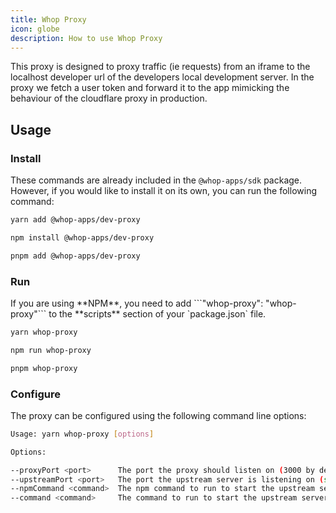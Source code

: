 ```yaml
---
title: Whop Proxy
icon: globe
description: How to use Whop Proxy
---
```


This proxy is designed to proxy traffic (ie requests) from an iframe to the localhost developer url of the developers local development server.
In the proxy we fetch a user token and forward it to the app mimicking the behaviour of the cloudflare proxy in production.

## Usage

### Install

These commands are already included in the `@whop-apps/sdk` package. However, if you would like to install it on its own, you can run the following command:

<CodeGroup>

```bash yarn
yarn add @whop-apps/dev-proxy
```

```bash npm
npm install @whop-apps/dev-proxy
```

```bash pnpm
pnpm add @whop-apps/dev-proxy
```

</CodeGroup>

### Run

<Note>
  If you are using **NPM**, you need to add ```"whop-proxy": "whop-proxy"``` to
  the **scripts** section of your `package.json` file.
</Note>

<CodeGroup>

```bash yarn
yarn whop-proxy
```

```bash npm
npm run whop-proxy
```

```bash pnpm
pnpm whop-proxy
```

</CodeGroup>

### Configure

The proxy can be configured using the following command line options:

```bash
Usage: yarn whop-proxy [options]

Options:

--proxyPort <port>      The port the proxy should listen on (3000 by default)
--upstreamPort <port>   The port the upstream server is listening on (set automatically by default)
--npmCommand <command>  The npm command to run to start the upstream server (dev by default)
--command <command>     The command to run to start the upstream server (npm run dev by default)
```
